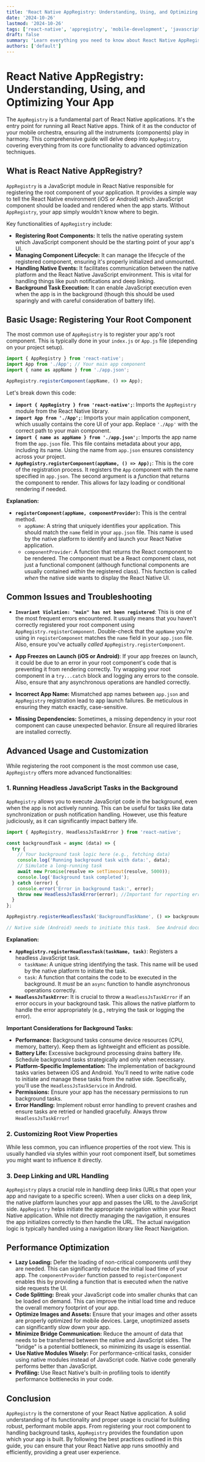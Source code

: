 ```yaml
---
title: 'React Native AppRegistry: Understanding, Using, and Optimizing Your App'
date: '2024-10-26'
lastmod: '2024-10-26'
tags: ['react-native', 'appregistry', 'mobile-development', 'javascript', 'ios', 'android']
draft: false
summary: 'Learn everything you need to know about React Native AppRegistry: how it works, how to use it to register your components, and how to optimize it for better app performance.'
authors: ['default']
---
```


# React Native AppRegistry: Understanding, Using, and Optimizing Your App

The `AppRegistry` is a fundamental part of React Native applications. It's the entry point for running all React Native apps. Think of it as the conductor of your mobile orchestra, ensuring all the instruments (components) play in harmony. This comprehensive guide will delve deep into `AppRegistry`, covering everything from its core functionality to advanced optimization techniques.

## What is React Native AppRegistry?

`AppRegistry` is a JavaScript module in React Native responsible for registering the root component of your application. It provides a simple way to tell the React Native environment (iOS or Android) which JavaScript component should be loaded and rendered when the app starts.  Without `AppRegistry`, your app simply wouldn't know where to begin.

Key functionalities of `AppRegistry` include:

*   **Registering Root Components:**  It tells the native operating system which JavaScript component should be the starting point of your app's UI.
*   **Managing Component Lifecycle:**  It can manage the lifecycle of the registered component, ensuring it's properly initialized and unmounted.
*   **Handling Native Events:** It facilitates communication between the native platform and the React Native JavaScript environment. This is vital for handling things like push notifications and deep linking.
*   **Background Task Execution:** It can enable JavaScript execution even when the app is in the background (though this should be used sparingly and with careful consideration of battery life).

## Basic Usage: Registering Your Root Component

The most common use of `AppRegistry` is to register your app's root component.  This is typically done in your `index.js` or `App.js` file (depending on your project setup).

```javascript
import { AppRegistry } from 'react-native';
import App from './App'; // Your main app component
import { name as appName } from './app.json';

AppRegistry.registerComponent(appName, () => App);
```

Let's break down this code:

*   **`import { AppRegistry } from 'react-native';`**:  Imports the `AppRegistry` module from the React Native library.
*   **`import App from './App';`**: Imports your main application component, which usually contains the core UI of your app.  Replace `'./App'` with the correct path to your main component.
*   **`import { name as appName } from './app.json';`**:  Imports the app name from the `app.json` file. This file contains metadata about your app, including its name. Using the name from `app.json` ensures consistency across your project.
*   **`AppRegistry.registerComponent(appName, () => App);`**:  This is the core of the registration process. It registers the `App` component with the name specified in `app.json`. The second argument is a *function* that returns the component to render.  This allows for lazy loading or conditional rendering if needed.

**Explanation:**

*   **`registerComponent(appName, componentProvider)`:** This is the central method.
    *   `appName`: A string that uniquely identifies your application. This should match the `name` field in your `app.json` file.  This name is used by the native platform to identify and launch your React Native application.
    *   `componentProvider`: A function that returns the React component to be rendered. The component must be a React component class, not just a functional component (although functional components are usually contained *within* the registered class).  This function is called *when* the native side wants to display the React Native UI.

## Common Issues and Troubleshooting

*   **`Invariant Violation: "main" has not been registered`**: This is one of the most frequent errors encountered. It usually means that you haven't correctly registered your root component using `AppRegistry.registerComponent`.  Double-check that the `appName` you're using in `registerComponent` matches the `name` field in your `app.json` file. Also, ensure you've actually *called* `AppRegistry.registerComponent`.

*   **App Freezes on Launch (iOS or Android)**: If your app freezes on launch, it could be due to an error in your root component's code that is preventing it from rendering correctly.  Try wrapping your root component in a `try...catch` block and logging any errors to the console. Also, ensure that any asynchronous operations are handled correctly.

*   **Incorrect App Name:**  Mismatched app names between `app.json` and `AppRegistry` registration lead to app launch failures.  Be meticulous in ensuring they match exactly, case-sensitive.

*   **Missing Dependencies:** Sometimes, a missing dependency in your root component can cause unexpected behavior. Ensure all required libraries are installed correctly.

## Advanced Usage and Customization

While registering the root component is the most common use case, `AppRegistry` offers more advanced functionalities:

### 1. Running Headless JavaScript Tasks in the Background

`AppRegistry` allows you to execute JavaScript code in the background, even when the app is not actively running. This can be useful for tasks like data synchronization or push notification handling.  However, use this feature judiciously, as it can significantly impact battery life.

```javascript
import { AppRegistry, HeadlessJsTaskError } from 'react-native';

const backgroundTask = async (data) => {
  try {
    // Your background task logic here (e.g., fetching data)
    console.log('Running background task with data:', data);
    // Simulate a long-running task
    await new Promise(resolve => setTimeout(resolve, 5000));
    console.log('Background task completed');
  } catch (error) {
    console.error('Error in background task:', error);
    throw new HeadlessJsTaskError(error); //Important for reporting errors
  }
};

AppRegistry.registerHeadlessTask('BackgroundTaskName', () => backgroundTask);

// Native side (Android) needs to initiate this task.  See Android documentation for details.
```

**Explanation:**

*   **`AppRegistry.registerHeadlessTask(taskName, task)`**: Registers a headless JavaScript task.
    *   `taskName`: A unique string identifying the task.  This name will be used by the native platform to initiate the task.
    *   `task`: A function that contains the code to be executed in the background.  It *must* be an `async` function to handle asynchronous operations correctly.
*   **`HeadlessJsTaskError`**:  It is crucial to throw a `HeadlessJsTaskError` if an error occurs in your background task. This allows the native platform to handle the error appropriately (e.g., retrying the task or logging the error).

**Important Considerations for Background Tasks:**

*   **Performance:**  Background tasks consume device resources (CPU, memory, battery).  Keep them as lightweight and efficient as possible.
*   **Battery Life:**  Excessive background processing drains battery life.  Schedule background tasks strategically and only when necessary.
*   **Platform-Specific Implementation:**  The implementation of background tasks varies between iOS and Android. You'll need to write native code to initiate and manage these tasks from the native side. Specifically, you'll use the `HeadlessJsTaskService` in Android.
*   **Permissions:** Ensure your app has the necessary permissions to run background tasks.
*   **Error Handling:** Implement robust error handling to prevent crashes and ensure tasks are retried or handled gracefully. Always throw `HeadlessJsTaskError`!

### 2.  Customizing Root View Properties

While less common, you can influence properties of the root view. This is usually handled via styles within your root component itself, but sometimes you might want to influence it directly.

### 3. Deep Linking and URL Handling

`AppRegistry` plays a crucial role in handling deep links (URLs that open your app and navigate to a specific screen).  When a user clicks on a deep link, the native platform launches your app and passes the URL to the JavaScript side.  `AppRegistry` helps initiate the appropriate navigation within your React Native application. While not directly managing the navigation, it ensures the app initializes correctly to *then* handle the URL. The actual navigation logic is typically handled using a navigation library like React Navigation.

## Performance Optimization

*   **Lazy Loading:** Defer the loading of non-critical components until they are needed. This can significantly reduce the initial load time of your app.  The `componentProvider` function passed to `registerComponent` enables this by providing a function that is executed *when* the native side requests the UI.
*   **Code Splitting:** Break your JavaScript code into smaller chunks that can be loaded on demand. This can improve the initial load time and reduce the overall memory footprint of your app.
*   **Optimize Images and Assets:** Ensure that your images and other assets are properly optimized for mobile devices. Large, unoptimized assets can significantly slow down your app.
*   **Minimize Bridge Communication:** Reduce the amount of data that needs to be transferred between the native and JavaScript sides. The "bridge" is a potential bottleneck, so minimizing its usage is essential.
*   **Use Native Modules Wisely:**  For performance-critical tasks, consider using native modules instead of JavaScript code. Native code generally performs better than JavaScript.
*   **Profiling:** Use React Native's built-in profiling tools to identify performance bottlenecks in your code.

## Conclusion

`AppRegistry` is the cornerstone of your React Native application. A solid understanding of its functionality and proper usage is crucial for building robust, performant mobile apps. From registering your root component to handling background tasks, `AppRegistry` provides the foundation upon which your app is built. By following the best practices outlined in this guide, you can ensure that your React Native app runs smoothly and efficiently, providing a great user experience.